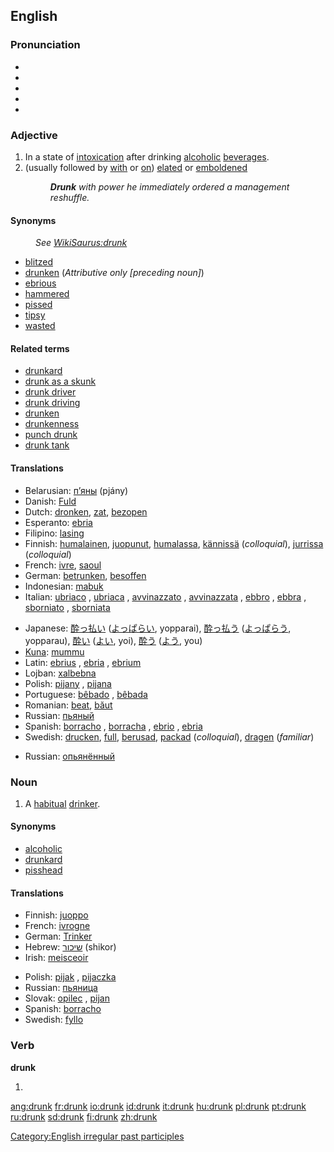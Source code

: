 ==English==

===Pronunciation===
* {{AHD|drŭngk}}
* {{IPA|/drʌŋk/}}
* {{SAMPA|/drVNk/}}
*{{audio|en-us-drunk.ogg|Audio (US)}}
* {{rhymes|ʌŋk}}

===Adjective===
{{en-adj|er}}

# In a state of [[intoxication]] after drinking [[alcoholic]] [[beverage]]s.
# (usually followed by [[with]] or [[on]]) [[elated]] or [[emboldened]]
#: '''''Drunk''' with power he immediately ordered a management reshuffle.''

====Synonyms====
:''See [[:WikiSaurus:drunk|WikiSaurus:drunk]]''
*[[blitzed]]
*[[drunken]] (''Attributive only [preceding noun]'')
*[[ebrious]]
*[[hammered]]
*[[pissed]]
*[[tipsy]]
*[[wasted]]

====Related terms====
*[[drunkard]]
*[[drunk as a skunk]]
*[[drunk driver]]
*[[drunk driving]]
*[[drunken]]
*[[drunkenness]]
*[[punch drunk]]
*[[drunk tank]]

====Translations====
{{trans-top|intoxicated after drinking alcohol}}
*Belarusian: [[п'яны|п’яны]] (pjány)
*Danish: [[Fuld]]
*Dutch: [[dronken]], [[zat]], [[bezopen]]
*Esperanto: [[ebria]]
*Filipino: [[lasing]]
*Finnish: [[humalainen]], [[juopunut]], [[humalassa]], [[kännissä]] (''colloquial''), [[jurrissa]] (''colloquial'')
*French: [[ivre]], [[saoul]]
*German: [[betrunken]], [[besoffen]]
*Indonesian: [[mabuk]]
*Italian: [[ubriaco]] {{m}}, [[ubriaca]] {{f}}, [[avvinazzato]] {{m}}, [[avvinazzata]] {{f}}, [[ebbro]] {{m}}, [[ebbra]] {{f}}, [[sborniato]] {{m}}, [[sborniata]] {{f}}
{{trans-mid}}
*Japanese: [[酔っ払い]] ([[よっぱらい]], yopparai), [[酔っ払う]] ([[よっぱらう]], yopparau), [[酔い]] ([[よい]], yoi), [[酔う]] ([[よう]], you)
*[[Kuna]]: [[mummu]]
*Latin: [[ebrius]] {{m}}, [[ebria]] {{f}}, [[ebrium]] {{n}}
*Lojban: [[xalbebna]]
*Polish: [[pijany]] {{m}}, [[pijana]] {{f}}
*Portuguese: [[bêbado]] {{m}}, [[bêbada]] {{f}}
*Romanian: [[beat]], [[băut]]
*Russian: [[пьяный]]
*Spanish: [[borracho]] {{m}}, [[borracha]] {{f}}, [[ebrio]] {{m}}, [[ebria]] {{f}}
*Swedish: [[drucken]], [[full]], [[berusad]], [[packad]] (''colloquial''), [[dragen]] (''familiar'')
{{trans-bottom}}

{{trans-top|elated by emotion}}
{{trans-mid}}
*Russian: [[опьянённый]]
{{trans-bottom}}

===Noun===
{{en-noun}}

# A [[habitual]] [[drinker]].

====Synonyms====
*[[alcoholic]]
*[[drunkard]]
*[[pisshead]]

====Translations====
{{trans-top|drinker}}
*Finnish: [[juoppo]]
*French: [[ivrogne]]
*German: [[Trinker]] {{m}}
*Hebrew: [[שיכור]] (shikor)
*Irish: [[meisceoir]]
{{trans-mid}}
*Polish: [[pijak]] {{m}}, [[pijaczka]] {{f}}
*Russian: [[пьяница]] {{mf}}
*Slovak: [[opilec#Slovak|opilec]] {{m}}, [[pijan#Slovak|pijan]] {{m}}
*Spanish: [[borracho]] {{m}}
*Swedish: [[fyllo]] {{n}}
{{trans-bottom}}

===Verb===
'''drunk'''
# {{past participle of|[[drink]]}}

[[Category:English irregular past participles]]

[[ang:drunk]]
[[fr:drunk]]
[[io:drunk]]
[[id:drunk]]
[[it:drunk]]
[[hu:drunk]]
[[pl:drunk]]
[[pt:drunk]]
[[ru:drunk]]
[[sd:drunk]]
[[fi:drunk]]
[[zh:drunk]]